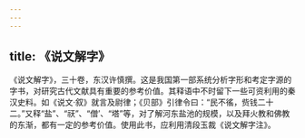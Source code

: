 ```yaml
---
---
---
```

title: 《说文解字》
---



《说文解字》，三十卷，东汉许慎撰。这是我国第一部系统分析字形和考定字源的字书，对研究古代文献具有重要的参考价值。其释语中不时留下一些可资利用的秦汉史料。如《说文·叙》就言及尉律；《贝部》引律令曰：“民不徭，赀钱二十二。”又释“盐”、“祆”、“僧’、“塔”等，对了解河东盐池的规模，以及拜火教和佛教的东渐，都有一定的参考价值。使用此书，应利用清段玉裁《说文解字注》。